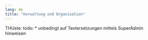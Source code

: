```yaml
---
lang: de
title: "Verwaltung und Organisation"
---
```


::: {.callout-note}
THUste: 
todo:
* unbedingt auf Textersetzungen mittels SuperAdmin hinweisen
:::
